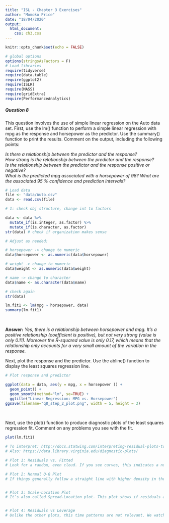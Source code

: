 ```yaml
---
title: "ISL - Chapter 3 Exercises"
author: "Momoko Price"
date: "18/04/2020"
output: 
  html_document:
    css: ch3.css
---
```


```r
knitr::opts_chunk$set(echo = FALSE)

# global options
options(stringsAsFactors = F)
# Load libraries
require(tidyverse)
require(data.table)
require(ggplot2)
require(ISLR)
require(MASS)
require(gridExtra)
require(PerformanceAnalytics)
```

##### Question 8 
This question involves the use of simple linear regression on the Auto data set. First, use the lm() function to perform a simple linear regression with mpg as the response and horsepower as the predictor. Use the summary() function to print the results. Comment on the output, including the following points: 

*Is there a relationship between the predictor and the response?*<br> 
*How strong is the relationship between the predictor and the response?*<br>
*Is the relationship between the predictor and the response positive or negative?*<br>
*What is the predicted mpg associated with a horsepower of 98? What are the associated 95 % confidence and prediction intervals?*<br>


```r
# Load data
file <- "data/Auto.csv"
data <- read.csv(file)

# 1: check obj structure, change int to factors

data <- data %>%
  mutate_if(is.integer, as.factor) %>%
  mutate_if(is.character, as.factor)
str(data) # check if organization makes sense

# Adjust as needed: 

# horsepower -> change to numeric
data$horsepower <- as.numeric(data$horsepower)

# weight -> change to numeric
data$weight <- as.numeric(data$weight)

# name -> change to character
data$name <- as.character(data$name)

# check again
str(data)

```

```r
lm.fit1 <- lm(mpg ~ horsepower, data)
summary(lm.fit1)
```
<br>

**Answer:** *Yes, there is a relationship between horsepower and mpg. It's a positive relationship (coefficient is positive), but not very strong (value is only 0.11). Moreover the R-squared value is only 0.17, which means that the relationship only accounts for a very small amount of the variation in the response.* 
<br>

Next, plot the response and the predictor. Use the abline() function to display the least squares regression line.

```r
# Plot response and predictor

ggplot(data = data, aes(y = mpg, x = horsepower )) + 
  geom_point() + 
  geom_smooth(method="lm", se=TRUE) +
  ggtitle("Linear Regression: MPG vs. Horsepower")
ggsave(filename="q8_step_2_plot.png", width = 5, height = 3)

```
<br>

Next, use the plot() function to produce diagnostic plots of the least squares regression fit. Comment on any problems you see with the fit.

```r

plot(lm.fit1)

# To interpret: http://docs.statwing.com/interpreting-residual-plots-to-improve-your-regression/#hetero-header
# Also: https://data.library.virginia.edu/diagnostic-plots/

# Plot 1: Residuals vs. Fitted
# Look for a random, even cloud. If you see curves, this indicates a non-linear relationship between predictor & outcome. Likely a transformation (start with Log) may be required. Clustering indicates a missing variable. 

# Plot 2: Normal Q-Q Plot
# If things generally follow a straight line with higher density in the middle, that's good. you may see outliers that have high leverage. This is comparing the distribution of your residuals (which should be normal) to the residuals of a theoretical (normal sample). S-shaped curves denote extreme values/higher than normal variance, and concave/convex curves denote skewed distributions. 


# Plot 3: Scale-Location Plot 
# It’s also called Spread-Location plot. This plot shows if residuals are spread equally along the ranges of predictors. This is how you can check the assumption of equal variance (homoscedasticity). It’s good if you see a horizontal line with equally (randomly) spread points.


# Plot 4: Residuals vs Leverage
# Unlike the other plots, this time patterns are not relevant. We watch out for outlying values at the upper right corner or at the lower right corner. Those spots are the places where cases can be influential against a regression line. Look for cases outside of a dashed line, Cook’s distance. When cases are outside of the Cook’s distance (meaning they have high Cook’s distance scores), the cases are influential to the regression results. The regression results will be altered if we exclude those cases.

```
<br>
